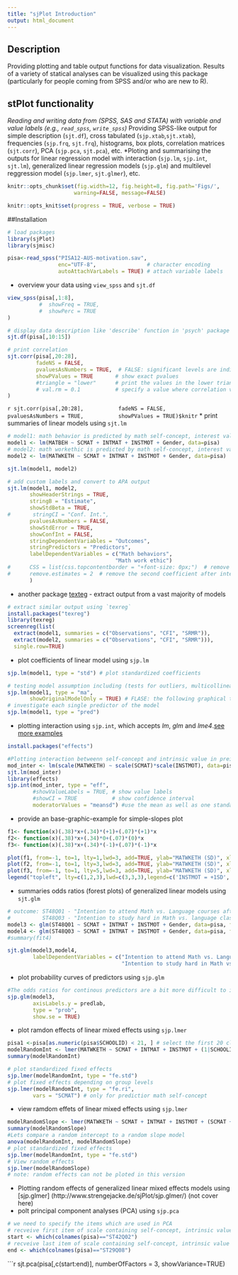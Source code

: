 ```yaml
---
title: "sjPlot Introduction"
output: html_document
---
```


## Description 
Providing plotting and table output functions for data visualization. Results of a variety of statical analyses can be visualized using this package (particularly for people coming from SPSS and/or who are new to R). 

## stPlot functionality
*Reading and writing data from (SPSS, SAS and STATA) with variable and value labels (e.g., `read_spss`, `write_spss`)
*Providing SPSS-like output for simple description (`sjt.df`), cross tabulated (`sjp.xtab`,`sjt.xtab`), frequencies (`sjp.frq`, `sjt.frq`), histograms, box plots, correlation matrices (`sjt.corr`), PCA (`sjp.pca`, `sjt.pca`), etc.
*Ploting and summarising the outputs for linear regression model with interaction (`sjp.lm`,  `sjp.int`, `sjt.lm`), generalized linear regression models (`sjp.glm`) and multilevel reggression model (`sjp.lmer`, `sjt.glmer`), etc. 

```r
knitr::opts_chunk$set(fig.width=12, fig.height=8, fig.path='Figs/',
                     warning=FALSE, message=FALSE)
```

```r
knitr::opts_knit$set(progress = TRUE, verbose = TRUE)
```

##Installation

```r
# load packages
library(sjPlot)
library(sjmisc)
```

```r
pisa<-read_spss("PISA12-AUS-motivation.sav", 
                enc="UTF-8",                # character encoding
                autoAttachVarLabels = TRUE) # attach variable labels
```

* overview your data using `view_spss` and `sjt.df`
```r
view_spss(pisa[,1:8],
          #  showFreq = TRUE, 
          #  showPerc = TRUE
)
```

```r
# display data description like 'describe' function in 'psych' package
sjt.df(pisa[,10:15])
```

```r
# print correlation 
sjt.corr(pisa[,20:28], 
         fadeNS = FALSE,  
         pvaluesAsNumbers = TRUE,  # FALSE: significant levels are indicated by asterisks
         showPValues = TRUE       # show exact pvalues
         #triangle = "lower"      # print the values in the lower triangle of the table
         # val.rm = 0.1           # specify a value where correlation values are not printed to the table
)
```
`r sjt.corr(pisa[,20:28], 
         fadeNS = FALSE,  
         pvaluesAsNumbers = TRUE, 
         showPValues = TRUE)$knitr` 
* print summaries of linear models using `sjt.lm`
```r
# model1: math behavior is predicted by math self-concept, interest value, intrinsic value and gender
model1 <- lm(MATBEH ~ SCMAT + INTMAT + INSTMOT + Gender, data=pisa)
# model2: math workethic is predicted by math self-concept, interest value, intrinsic value and gender
model2 <- lm(MATWKETH ~ SCMAT + INTMAT + INSTMOT + Gender, data=pisa)
```

```r
sjt.lm(model1, model2)
```

```r
# add custom labels and convert to APA output
sjt.lm(model1, model2,
       showHeaderStrings = TRUE,
       stringB = "Estimate",
       showStdBeta = TRUE,
#       stringCI = "Conf. Int.",
       pvaluesAsNumbers = FALSE,
       showStdError = TRUE,
       showConfInt = FALSE,
       stringDependentVariables = "Outcomes",
       stringPredictors = "Predictors",
       labelDependentVariables = c("Math behaviors", 
                                  "Math work ethic")
#      CSS = list(css.topcontentborder = "+font-size: 0px;")  # remove intercept
#      remove.estimates = 2  # remove the second coefficient after intercept
       )       
```
                                  
* another package [texteg](http://cran.r-project.org/web/packages/texreg/texreg.pdf) - extract output from a vast majority of models                                  
```r
# extract similar output using `texreg`
install.packages("texreg")
library(texreg)
screenreg(list(
  extract(model1, summaries = c("Observations", "CFI", "SRMR")),
  extract(model2, summaries = c("Observations", "CFI", "SRMR"))),
  single.row=TRUE)
```

*  plot coefficients of linear model using `sjp.lm`
```r
sjp.lm(model1, type = "std") # plot standardized coefficients
```
```r
# testing model assumption including (tests for outliers, multicollinearity, non-normality of residual and outliers, non-normlity of residual, homoscedasticity)
sjp.lm(model1, type = "ma",
       showOriginalModelOnly = TRUE) # FLASE: the following graphical tests will be both applied to the original and to the updated model
# investigate each single predictor of the model
sjp.lm(model1, type = "pred")         
```

* plotting interaction using `sjp.int`, which accepts _lm_, _glm_ and _lme4_.[see more examples](http://www.strengejacke.de/sjPlot/sjp.int/)
```r
install.packages("effects") 
```
```r
#Plotting interaction betweenn self-concept and intrinsic value in preiding math workethic
mod_inter <- lm(scale(MATWKETH) ~ scale(SCMAT)*scale(INSTMOT), data=pisa, x = TRUE)
sjt.lm(mod_inter)
library(effects)
sjp.int(mod_inter, type = "eff",
        #showValueLabels = TRUE, # show value labels
        #showCI = TRUE           # show confidence interval
        moderatorValues = "meansd") #use the mean as well as one standard deviation above and below the mean value.
```

* provide an base-graphic-example for simple-slopes plot 
```r
f1<- function(x)(.38)*x+(.34)*(+1)+(.07)*(+1)*x
f2<- function(x)(.38)*x+(.34)*0+(.07)*(0)*x
f3<- function(x)(.38)*x+(.34)*(-1)+(.07)*(-1)*x

plot(f1, from=-1, to=1, lty=1,lwd=3, add=TRUE, ylab="MATWKETH (SD)", xlab="SCMAT (SD)", xlim=c(-1,1), ylim=c(-1,1))
plot(f2, from=-1, to=1, lty=3,lwd=3, add=TRUE, ylab="MATWKETH (SD)", xlab="SCMAT (SD)", xlim=c(-1,1), ylim=c(-1,1))
plot(f3, from=-1, to=1, lty=5,lwd=3, add=TRUE, ylab="MATWKETH (SD)", xlab="SCMAT (SD)", xlim=c(-1,1), ylim=c(-1,1))
legend("topleft", lty=c(1,2,3),lwd=c(3,3,3),legend=c('INSTMOT = +1SD','INSTMOT = Mean','INSTMOT = -1SD'))
```
* summaries odds ratios (forest plots) of generalized linear models using `sjt.glm`
```r
# outcome: ST48Q01 - "Intention to attend Math vs. Language courses after school"
#          ST48Q03 - "Intention to study hard in Math vs. language classes"
model3 <- glm(ST48Q01 ~ SCMAT + INTMAT + INSTMOT + Gender, data=pisa, family = binomial(link = "logit"))
model4 <- glm(ST48Q03 ~ SCMAT + INTMAT + INSTMOT + Gender, data=pisa, family = binomial(link = "logit"))
#summary(fit4)
```
```r
sjt.glm(model3,model4, 
        labelDependentVariables = c("Intention to attend Math vs. Language courses after school", 
                                    "Intention to study hard in Math vs. language classes"))
```

* plot probability curves of predictors using `sjp.glm`
```r
#The odds ratios for continous predictors are a bit more difficult to interprete than categorial variables. Thus, you can also plot probability curves of all predictors (covariates, coefficients)
sjp.glm(model3,
        axisLabels.y = predlab,
        type = "prob",
        show.se = TRUE)
```
* plot ramdon effects of linear mixed effects using `sjp.lmer`
```r
pisa1 <-pisa[as.numeric(pisa$SCHOOLID) < 21, ] # select the first 20 classes
modelRandomInt <- lmer(MATWKETH ~ SCMAT + INTMAT + INSTMOT + (1|SCHOOLID) , data = pisa1)
summary(modelRandomInt)
```

```r
# plot standardized fixed effects
sjp.lmer(modelRandomInt, type = "fe.std")
# plot fixed effects depending on group levels
sjp.lmer(modelRandomInt, type = "fe.ri",
        vars = "SCMAT") # only for predictior math self-concept
```
* view ramdom effets of linear mixed effects using `sjp.lmer`
```r
modelRandomSlope <- lmer(MATWKETH ~ SCMAT + INTMAT + INSTMOT + (SCMAT + INTMAT + INSTMOT|SCHOOLID) , data = pisa1)
summary(modelRandomSlope)
#Lets compare a random intercept to a random slope model
anova(modelRandomInt, modelRandomSlope)
# plot standardized fixed effects
sjp.lmer(modelRandomInt, type = "fe.std")
# View random effects 
sjp.lmer(modelRandomSlope)
# note: random effects can not be ploted in this version
```
* Plotting random effects of generalized linear mixed effects models using [sjp.glmer] (http://www.strengejacke.de/sjPlot/sjp.glmer/) (not cover here)
* polt principal component analyses (PCA) using `sjp.pca`
```r
# we need to specify the items which are used in PCA
# recveive first item of scale containing self-concept, intrinsic value and utility value
start <- which(colnames(pisa)=="ST42Q02")
# recveive last item of scale containing self-concept, intrinsic value and utility value
end <- which(colnames(pisa)=="ST29Q08")
```
```r
sjt.pca(pisa[,c(start:end)], 
        numberOfFactors = 3,
        showVariance=TRUE)


